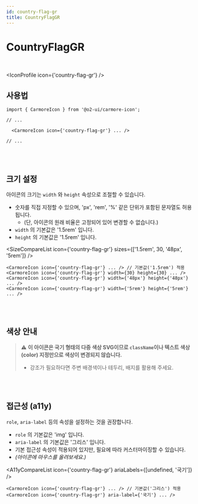 ```yaml
---
id: country-flag-gr
title: CountryFlagGR
---
```




# CountryFlagGR

<br />

<IconProfile icon={'country-flag-gr'} />

## 사용법

```tsx
import { CarmoreIcon } from '@o2-ui/carmore-icon';

// ...

  <CarmoreIcon icon={'country-flag-gr'} ... />

// ...
```

<br />
<br />

## 크기 설정

아이콘의 크기는 `width` 와 `height` 속성으로 조절할 수 있습니다.

- 숫자를 직접 지정할 수 있으며, 'px', 'rem', '%' 같은 단위가 포함된 문자열도 허용됩니다.
  - (단, 아이콘의 원래 비율은 고정되어 있어 변경할 수 없습니다.)
- `width` 의 기본값은 '1.5rem' 입니다.
- `height` 의 기본값은 '1.5rem' 입니다.

<SizeCompareList icon={'country-flag-gr'} sizes={['1.5rem', 30, '48px', '5rem']} />

```tsx
<CarmoreIcon icon={'country-flag-gr'} ... /> // 기본값('1.5rem') 적용
<CarmoreIcon icon={'country-flag-gr'} width={30} height={30} ... />
<CarmoreIcon icon={'country-flag-gr'} width={'48px'} height={'48px'} ... />
<CarmoreIcon icon={'country-flag-gr'} width={'5rem'} height={'5rem'} ... />
```

<br />
<br />

## 색상 안내

> ⚠️ <b>이 아이콘은 국기 형태의 다중 색상 SVG이므로 `className`이나 텍스트 색상(color) 지정만으로 색상이 변경되지 않습니다. </b>
>
> - 강조가 필요하다면 주변 배경색이나 테두리, 배지를 활용해 주세요.

<br />
<br />

## 접근성 (a11y)

`role`, `aria-label` 등의 속성을 설정하는 것을 권장합니다.

- `role` 의 기본값은 'img' 입니다.
- `aria-label` 의 기본값은 '그리스' 입니다.
- 기본 접근성 속성이 적용되어 있지만, 필요에 따라 커스터마이징할 수 있습니다.
- _(아이콘에 마우스를 올려보세요.)_

<A11yCompareList icon={'country-flag-gr'} ariaLabels={[undefined, '국기']} />

```tsx
<CarmoreIcon icon={'country-flag-gr'} ... /> // 기본값('그리스') 적용
<CarmoreIcon icon={'country-flag-gr'} aria-label={'국기'} ... />
```
